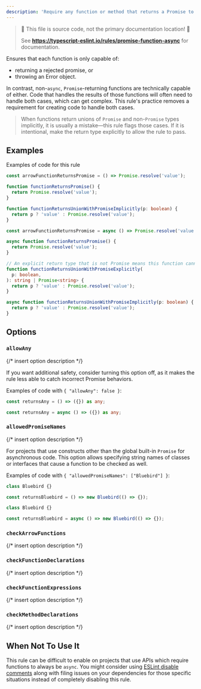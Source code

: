 ```yaml
---
description: 'Require any function or method that returns a Promise to be marked async.'
---
```



> 🛑 This file is source code, not the primary documentation location! 🛑
>
> See **https://typescript-eslint.io/rules/promise-function-async** for documentation.

Ensures that each function is only capable of:

- returning a rejected promise, or
- throwing an Error object.

In contrast, non-`async`, `Promise`-returning functions are technically capable of either.
Code that handles the results of those functions will often need to handle both cases, which can get complex.
This rule's practice removes a requirement for creating code to handle both cases.

> When functions return unions of `Promise` and non-`Promise` types implicitly, it is usually a mistake—this rule flags those cases. If it is intentional, make the return type explicitly to allow the rule to pass.

## Examples

Examples of code for this rule

<Tabs>
<TabItem value="❌ Incorrect">

```ts
const arrowFunctionReturnsPromise = () => Promise.resolve('value');

function functionReturnsPromise() {
  return Promise.resolve('value');
}

function functionReturnsUnionWithPromiseImplicitly(p: boolean) {
  return p ? 'value' : Promise.resolve('value');
}
```

</TabItem>
<TabItem value="✅ Correct">

```ts
const arrowFunctionReturnsPromise = async () => Promise.resolve('value');

async function functionReturnsPromise() {
  return Promise.resolve('value');
}

// An explicit return type that is not Promise means this function cannot be made async, so it is ignored by the rule
function functionReturnsUnionWithPromiseExplicitly(
  p: boolean,
): string | Promise<string> {
  return p ? 'value' : Promise.resolve('value');
}

async function functionReturnsUnionWithPromiseImplicitly(p: boolean) {
  return p ? 'value' : Promise.resolve('value');
}
```

</TabItem>
</Tabs>

## Options

### `allowAny`

{/* insert option description */}

If you want additional safety, consider turning this option off, as it makes the rule less able to catch incorrect Promise behaviors.

Examples of code with `{ "allowAny": false }`:

<Tabs>
<TabItem value="❌ Incorrect">

```ts option='{ "allowAny": false }'
const returnsAny = () => ({}) as any;
```

</TabItem>
<TabItem value="✅ Correct">

```ts option='{ "allowAny": false }'
const returnsAny = async () => ({}) as any;
```

</TabItem>
</Tabs>

### `allowedPromiseNames`

{/* insert option description */}

For projects that use constructs other than the global built-in `Promise` for asynchronous code.
This option allows specifying string names of classes or interfaces that cause a function to be checked as well.

Examples of code with `{ "allowedPromiseNames": ["Bluebird"] }`:

<Tabs>
<TabItem value="❌ Incorrect">

```ts option='{ "allowedPromiseNames": ["Bluebird"] }'
class Bluebird {}

const returnsBluebird = () => new Bluebird(() => {});
```

</TabItem>
<TabItem value="✅ Correct">

```ts option='{ "allowedPromiseNames": ["Bluebird"] }'
class Bluebird {}

const returnsBluebird = async () => new Bluebird(() => {});
```

</TabItem>
</Tabs>

### `checkArrowFunctions`

{/* insert option description */}

### `checkFunctionDeclarations`

{/* insert option description */}

### `checkFunctionExpressions`

{/* insert option description */}

### `checkMethodDeclarations`

{/* insert option description */}

## When Not To Use It

This rule can be difficult to enable on projects that use APIs which require functions to always be `async`.
You might consider using [ESLint disable comments](https://eslint.org/docs/latest/use/configure/rules#using-configuration-comments-1) along with filing issues on your dependencies for those specific situations instead of completely disabling this rule.
